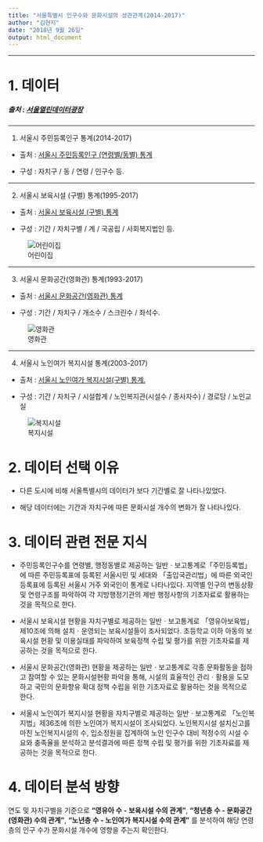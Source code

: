 ---
title: "서울특별시 인구수와 문화시설의 상관관계(2014-2017)"
author: "김현지"
date: "2018년 9월 26일"
output: html_document
---


---

# 1. 데이터

##### 출처 : [서울열린데이터광장](http://data.seoul.go.kr/)

---

1) 서울시 주민등록인구 통계(2014-2017)

  * 출처 : [서울시 주민등록인구 (연령별/동별) 통계](http://data.seoul.go.kr/dataList/datasetView.do?infId=10727&srvType=S&serviceKind=2) 
  
  * 구성 : 자치구 /  동 / 연령 / 인구수 등.
  
---  
  
2) 서울시 보육시설 (구별) 통계(1995-2017) 

  * 출처 : [서울시 보육시설 (구별) 통계](http://data.seoul.go.kr/dataList/datasetView.do?infId=71&srvType=S&serviceKind=2&currentPageNo=1&searchValue=&searchKey=null) 
  
  * 구성 : 기간 / 자치구별 / 계 / 국공립 / 사회복지법인 등.
  
   ![어린이집](http://ojsfile.ohmynews.com/STD_IMG_FILE/2011/0926/IE001352231_STD.jpg)

---
  
3) 서울시 문화공간(영화관) 통계(1993-2017)
  
  * 출처 : [서울시 문화공간(영화관) 통계](http://data.seoul.go.kr/dataList/datasetView.do?infId=165&srvType=S&serviceKind=2&currentPageNo=1&searchValue=&searchKey=null)
  
  * 구성 : 기간 / 자치구 / 개소수 / 스크린수 / 좌석수.
  
   ![영화관](http://img.etoday.co.kr/pto_db/2017/08/20170828094125_1117673_550_345.jpg)

---
  
4) 서울시 노인여가 복지시설 통계(2003-2017)
  
  * 출처 : [서울시 노인여가 복지시설(구별) 통계.](http://data.seoul.go.kr/dataList/datasetView.do?infId=54&srvType=S&serviceKind=2)
  
  * 구성 : 기간 / 자치구 / 시설합계 / 노인복지관(시설수 / 종사자수) / 경로당 / 노인교실
  
   ![복지시설](http://www.boeuni.com/news/photo/201801/48894_26298_4255.jpeg)




# 2. 데이터 선택 이유

- 다른 도시에 비해 서울특별시의 데이터가 보다 기간별로 잘 나타나있었다.

- 해당 데이터에는 기간과 자치구에 따른 문화시설 개수의 변화가 잘 나타나있다.



# 3. 데이터 관련 전문 지식

- 주민등록인구수를 연령별, 행정동별로 제공하는 일반ㆍ보고통계로「주민등록법」에 따른 주민등록표에 등록된 서울시민 및 세대와 「출입국관리법」에 따른 외국인등록표에 등록된 서울시 거주 외국인이 통계로 나타나있다. 지역별 인구의 변동상황 및 연령구조를 파악하여 각 지방행정기관의 제반 행정사항의 기초자료로 활용하는 것을 목적으로 한다.

- 서울시 보육시설 현황을 자치구별로 제공하는 일반ㆍ보고통계로 「영유아보육법」제10조에 의해 설치ㆍ운영되는 보육시설들이 조사되었다. 초등학교 이하 아동의 보육시설 현황 및 이용실태를 파악하여 보육정책 수립 및 평가를 위한 기초자료를 제공하는 것을 목적으로 한다.

- 서울시 문화공간(영화관) 현황을 제공하는 일반ㆍ보고통계로 각종 문화활동을 접하고 참여할 수 있는 문화시설현황 파악을 통해, 시설의 효율적인 관리ㆍ활용을 도모하고 국민의 문화향유 확대 정책 수립을 위한 기초자료로 활용하는 것을 목적으로 한다.
 
- 서울시 노인여가 복지시설 현황을 자치구별로 제공하는 일반ㆍ보고통계로 「노인복지법」제36조에 의한 노인여가 복지시설이 조사되었다. 노인복지시설 설치신고를 마친 노인복지시설의 수, 입소정원을 집계하여 노인 인구수 대비 적정수의 시설 수요와 충족율을 분석하고 분석결과에 따른 정책 수립 및 평가를 위한 기초자료를 제공하는 것을 목적으로 한다.



# 4. 데이터 분석 방향

연도 및 자치구별을 기준으로 **"영유아 수 - 보육시설 수의 관계"**, **"청년층 수 - 문화공간(영화관) 수의 관계"**, **"노년층 수 - 노인여가 복지시설 수의 관계"** 를 분석하여 해당 연령층의 인구 수가 문화시설 개수에 영향을 주는지 확인한다.
